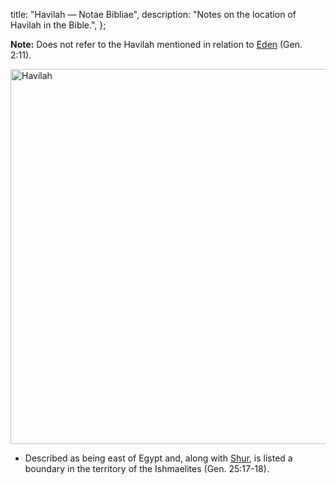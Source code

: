   title: "Havilah — Notae Bibliae",
  description: "Notes on the location of Havilah in the Bible.",
};

<Initial text="Havilah"/>

**Note:** Does not refer to the Havilah mentioned in relation to [Eden](/places/eden) (Gen. 2:11).

<Image
  className="sepia rounded"
  src="/places/shur_desert.jpg"
  alt="Havilah"
  width="600"
  height="600"
/>

- Described as being east of Egypt and, along with [Shur](/places/shur), is listed a boundary in the territory of the Ishmaelites (Gen. 25:17-18).
